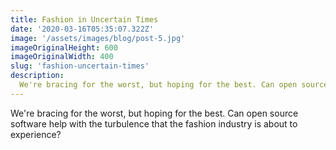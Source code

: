 ```yaml
---
title: Fashion in Uncertain Times
date: '2020-03-16T05:35:07.322Z'
image: '/assets/images/blog/post-5.jpg'
imageOriginalHeight: 600
imageOriginalWidth: 400
slug: 'fashion-uncertain-times'
description:
  We're bracing for the worst, but hoping for the best. Can open source software help with the turbulence that the fashion industry is about to experience?
---
```


We're bracing for the worst, but hoping for the best. Can open source software help with the turbulence that the fashion industry is about to experience?
